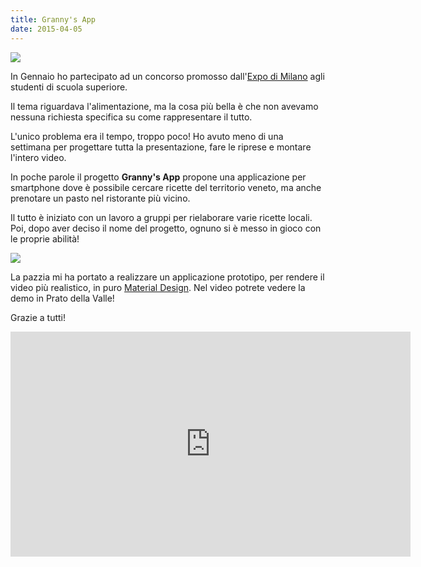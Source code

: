 ```yaml
---
title: Granny's App
date: 2015-04-05
---
```

![](../assets/DSC_0194-1.jpg)

In Gennaio ho partecipato ad un concorso promosso dall'[Expo di Milano](http://www.expo2015.org) agli studenti di scuola superiore.

Il tema riguardava l'alimentazione, ma la cosa più bella è che non avevamo nessuna richiesta specifica su come rappresentare il tutto.

L'unico problema era il tempo, troppo poco! Ho avuto meno di una settimana per progettare tutta la presentazione, fare le riprese e montare l'intero video.

In poche parole il progetto **Granny's App** propone una applicazione per smartphone dove è possibile cercare ricette del territorio veneto, ma anche prenotare un pasto nel ristorante più vicino.

Il tutto è iniziato con un lavoro a gruppi per rielaborare varie ricette locali. Poi, dopo aver deciso il nome del progetto, ognuno si è messo in gioco con le proprie abilità!

![](../assets/Index-app-1_galaxys4_white_portrait-1024x1024-1.png)


La pazzia mi ha portato a realizzare un applicazione prototipo, per rendere il video più realistico, in puro [Material Design](https://en.wikipedia.org/wiki/Material_Design). Nel video potrete vedere la demo in Prato della Valle!

Grazie a tutti!

<iframe title="vimeo-player" src="https://player.vimeo.com/video/118398900?h=0d7f910300" width="640" height="360" frameborder="0"    allowfullscreen></iframe>